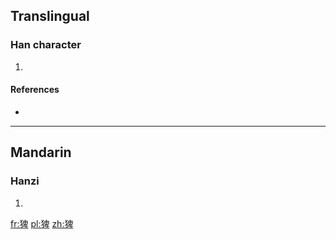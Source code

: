 ==Translingual==

===Han character===
{{Han char|rn=94|rad=犬|as=08|sn=11|four=4624<sub>0</sub>|canj=大竹竹田十 (KHHWJ)}}

# {{defn|Han|sort=犬08}}

====References====
* {{Han ref|kx=0712.160|dkj=20463|dj=1124.190|hdz=21353.140|uh=7308|ud=29448|bh=D666|bd=54886}}

----

==Mandarin==

===Hanzi===
{{cmn-hanzi|pin=[[bà]] ([[ba4]]), [[liè]] ([[lie4]]), [[què]] ([[que4]])|wg=pa<sup>4</sup>, lieh<sup>4</sup>, ch'üeh<sup>4</sup>}}

# {{defn|lang=cmn|sort=犬08}}

[[fr:猈]]
[[pl:猈]]
[[zh:猈]]